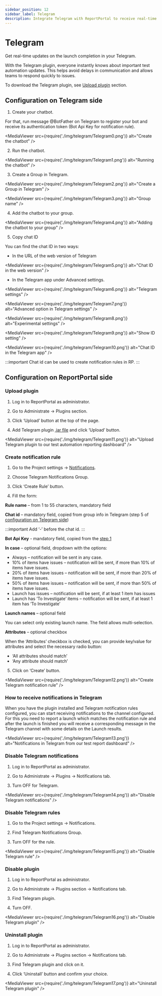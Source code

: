 ```yaml
---
sidebar_position: 12
sidebar_label: Telegram
description: Integrate Telegram with ReportPortal to receive real-time test updates, failure alerts, and launch summaries directly in your Telegram group.
---
```


# Telegram

Get real-time updates on the launch completion in your Telegram.

With the Telegram plugin, everyone instantly knows about important test automation updates. This helps avoid delays in communication and allows teams to respond quickly to issues.

To download the Telegram plugin, see [Upload plugin](/plugins/ManagePlugins#upload-plugin) section.

## Configuration on Telegram side

1. Create your chatbot.

For that, run message @BotFather on Telegram to register your bot and receive its authentication token (Bot Api Key for notification rule).

<MediaViewer src={require('./img/telegram/Telegram0.png')} alt="Create the chatbot" />

2. Run the chatbot.

<MediaViewer src={require('./img/telegram/Telegram1.png')} alt="Running the chatbot" />

3. Create a Group in Telegram.

<MediaViewer src={require('./img/telegram/Telegram2.png')} alt="Create a Group in Telegram" />

<MediaViewer src={require('./img/telegram/Telegram3.png')} alt="Group name" />

4. Add the chatbot to your group.

<MediaViewer src={require('./img/telegram/Telegram4.png')} alt="Adding the chatbot to your group" />

5. Copy chat ID

You can find the chat ID in two ways:

* In the URL of the web version of Telegram

<MediaViewer src={require('./img/telegram/Telegram5.png')} alt="Chat ID in the web version" />

* In the Telegram app under Advanced settings.

<MediaViewer src={require('./img/telegram/Telegram6.png')} alt="Telegram settings" />

<MediaViewer src={require('./img/telegram/Telegram7.png')} alt="Advanced option in Telegram settings" />

<MediaViewer src={require('./img/telegram/Telegram8.png')} alt="Experimental settings" />

<MediaViewer src={require('./img/telegram/Telegram9.png')} alt="Show ID setting" />

<MediaViewer src={require('./img/telegram/Telegram10.png')} alt="Chat ID in the Telegram app" />

:::important
Chat id can be used to create notification rules in RP.
:::

## Configuration on ReportPortal side

### Upload plugin

1. Log in to ReportPortal as administrator.

2. Go to Administrate -> Plugins section.

3. Click ‘Upload’ button at the top of the page.

4. Add Telegram plugin [.jar file](https://github.com/reportportal/plugin-telegram/packages/) and click ‘Upload’ button.

<MediaViewer src={require('./img/telegram/Telegram11.png')} alt="Upload Telegram plugin to our test automation reporting dashboard" />

### Create notification rule

1. Go to the Project settings -> [Notifications](/configuration/ProjectSettings#telegram-notifications).

2. Choose Telegram Notifications Group.

3. Click ‘Create Rule’ button.

4. Fill the form:

**Rule name** – from 1 to 55 characters, mandatory field

**Chat id** – mandatory field, copied from group info in Telegram (step 5 of [configuration on Telegram side](/plugins/notifications/Telegram#configuration-on-telegram-side))

:::important
Add ‘-’ before the chat id.
:::

**Bot Api Key** - mandatory field, copied from the [step 1](/plugins/notifications/Telegram#configuration-on-telegram-side)

**In case** – optional field, dropdown with the options:

* Always – notification will be sent in any case.
* 10% of items have issues – notification will be sent, if more than 10% of items have issues.
* 20% of items have issues – notification will be sent, if more than 20% of items have issues.
* 50% of items have issues – notification will be sent, if more than 50% of items have issues.
* Launch has issues – notification will be sent, if at least 1 item has issues
* Launch has ‘To Investigate’ items – notification will be sent, if at least 1 item has ‘To Investigate’

**Launch names** – optional field

You can select only existing launch name. The field allows multi-selection.

**Attributes** – optional checkbox

When the ‘Attributes’ checkbox is checked, you can provide key/value for attributes and select the necessary radio button:

* ‘All attributes should match’
* ‘Any attribute should match’

5. Click on ‘Create’ button.

<MediaViewer src={require('./img/telegram/Telegram12.png')} alt="Create Telegram notification rule" />

### How to receive notifications in Telegram

When you have the plugin installed and Telegram notification rules configured, you can start receiving notifications to the channel configured. For this you need to report a launch which matches the notification rule and after the launch is finished you will receive a corresponding message in the Telegram channel with some details on the Launch results.

<MediaViewer src={require('./img/telegram/Telegram13.png')} alt="Notifications in Telegram from our test report dashboard" />

### Disable Telegram notifications

1. Log in to ReportPortal as administrator.

2. Go to Administrate -> Plugins -> Notifications tab.

3. Turn OFF for Telegram.

<MediaViewer src={require('./img/telegram/Telegram14.png')} alt="Disable Telegram notifications" />

### Disable Telegram rules

1. Go to the Project settings -> Notifications.

2. Find Telegram Notifications Group.

3. Turn OFF for the rule.

<MediaViewer src={require('./img/telegram/Telegram15.png')} alt="Disable Telegram rule" />

### Disable plugin

1. Log in to ReportPortal as administrator.

2. Go to Administrate -> Plugins section -> Notifications tab.

3. Find Telegram plugin.

4. Turn OFF.

<MediaViewer src={require('./img/telegram/Telegram16.png')} alt="Disable Telegram plugin" />

### Uninstall plugin

1. Log in to ReportPortal as administrator.

2. Go to Administrate -> Plugins section -> Notifications tab.

3. Find Telegram plugin and click on it.

4. Click ‘Uninstall’ button and confirm your choice.

<MediaViewer src={require('./img/telegram/Telegram17.png')} alt="Uninstall Telegram plugin" />
